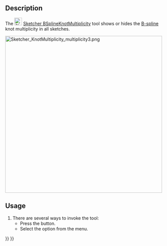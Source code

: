 <languages/>

{{Docnav
|[[Sketcher_BSplineComb|Show/hide B-spline curvature comb]]
|[[Sketcher_BSplinePoleWeight|Show/hide B-spline control point weight]]
|[[Sketcher_Workbench|Sketcher]]
|IconL=Sketcher_BSplineComb.svg
|IconR=Sketcher_BSplinePoleWeight.svg
|IconC=Workbench_Sketcher.svg
}}

{{GuiCommand
|Name=Sketcher BSplineKnotMultiplicity
|MenuLocation=Sketch → Sketcher visual → Show/hide B-spline information layer → Show/hide B-spline knot multiplicity
|Workbenches=[[Sketcher_Workbench|Sketcher]]
|Version=0.17
|SeeAlso=[[Sketcher_CreateBSpline|Sketcher CreateBSpline]]
}}

==Description==

The [[Image:Sketcher_BSplineKnotMultiplicity.svg|24px]] [[Sketcher_BSplineKnotMultiplicity|Sketcher BSplineKnotMultiplicity]] tool shows or hides the [[B-Splines|B-spline]] knot multiplicity in all sketches.

[[File:Sketcher_KnotMultiplicity_multiplicity3.png|500px]]
{{Caption|The numbers (1), (3) and (4) (green, in round brackets) refer to the [[Sketcher_BSplineIncreaseKnotMultiplicity|multiplicity]] of the knot points.}}

==Usage==

# There are several ways to invoke the tool:
#* Press the {{Button|[[Image:Sketcher_BSplineKnotMultiplicity.svg|16px]] [[Sketcher_BSplineKnotMultiplicity|B-spline knot multiplicity]]}} button.
#* Select the {{MenuCommand|Sketch → Sketcher visual → Show/hide B-spline information layer → [[Image:Sketcher_BSplineKnotMultiplicity.svg|16px]] B-spline knot multiplicity}} option from the menu.


{{Docnav
|[[Sketcher_BSplineComb|Show/hide B-spline curvature comb]]
|[[Sketcher_BSplinePoleWeight|Show/hide B-spline control point weight]]
|[[Sketcher_Workbench|Sketcher]]
|IconL=Sketcher_BSplineComb.svg
|IconR=Sketcher_BSplinePoleWeight.svg
|IconC=Workbench_Sketcher.svg
}}

{{Sketcher_Tools_navi{{#translation:}}}}
{{Userdocnavi{{#translation:}}}}